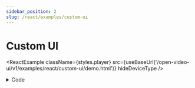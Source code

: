 ```yaml
---
sidebar_position: 2
slug: /react/examples/custom-ui
---
```


# Custom UI


<ReactExample className={styles.player} src={useBaseUrl('/open-video-ui/v1/examples/react/custom-ui/demo.html')} hideDeviceType />

<details>
    <summary>Code</summary>

    ```jsx
    import * as THEOplayerReactUI from '@theoplayer/react-ui';

    const configuration = {
        libraryLocation: '/path/to/theoplayer/',
        license: 'your_theoplayer_license'
    };

    const source = {
        sources: { src: 'https://cdn.theoplayer.com/video/elephants-dream/playlist.m3u8' },
        metadata: {
            title: "Elephant's Dream"
        }
    };

    const Spacer = () => {
        return <span style={{ flexGrow: 1 }} />;
    };

    const App = () => {
        return (
            <THEOplayerReactUI.UIContainer
                configuration={configuration}
                source={source}
                topChrome={
                    <THEOplayerReactUI.ControlBar>
                        <span className="my-title">{title}</span>
                    </THEOplayerReactUI.ControlBar>
                }
                centeredChrome={<THEOplayerReactUI.PlayButton />}
                centeredLoading={<THEOplayerReactUI.LoadingIndicator />}
                bottomChrome={
                    <>
                        <THEOplayerReactUI.ControlBar>
                            <THEOplayerReactUI.TimeRange />
                        </THEOplayerReactUI.ControlBar>
                        <THEOplayerReactUI.ControlBar>
                            <THEOplayerReactUI.PlayButton />
                            <THEOplayerReactUI.MuteButton />
                            <THEOplayerReactUI.VolumeRange />
                            <THEOplayerReactUI.TimeDisplay />
                            <Spacer />
                            <THEOplayerReactUI.LanguageMenuButton menu="language-menu" />
                            <THEOplayerReactUI.SettingsMenuButton menu="settings-menu" />
                            <THEOplayerReactUI.FullscreenButton />
                        </THEOplayerReactUI.ControlBar>
                    </>
                }
                menu={
                    <>
                        <THEOplayerReactUI.LanguageMenu id="language-menu" />
                        <THEOplayerReactUI.SettingsMenu id="settings-menu" />
                    </>
                }
                error={<THEOplayerReactUI.ErrorDisplay />}
            />
        );
    };
    ```

    [📜 View full source on GitHub](https://github.com/THEOplayer/web-ui/blob/main/docs/static/open-video-ui/v1/examples/react/custom-ui/demo.html)

</details>

